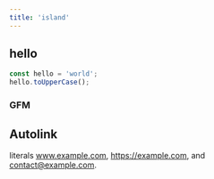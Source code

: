 ```yaml
---
title: 'island'
---
```


## hello

```js
const hello = 'world';
hello.toUpperCase();
```

### GFM

## Autolink

literals www.example.com, https://example.com, and contact@example.com.
